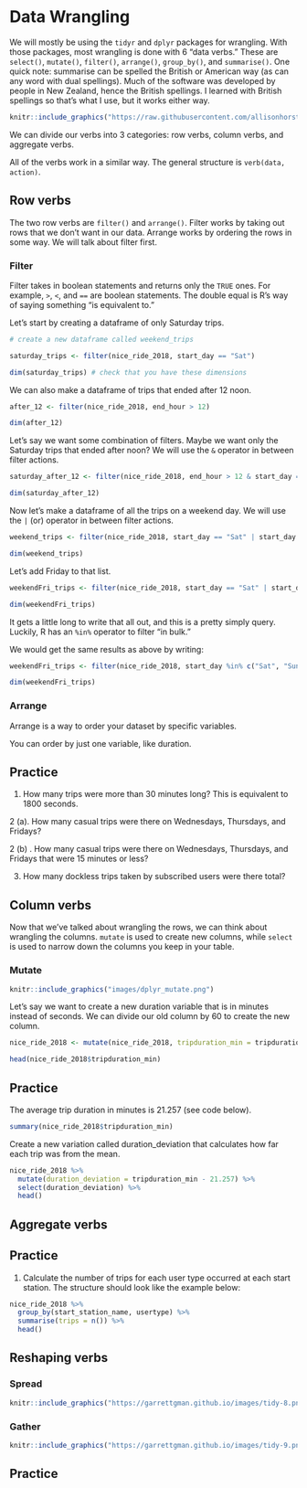 # Data Wrangling

We will mostly be using the `tidyr` and `dplyr` packages for wrangling. With those packages, most wrangling is done with 6 "data verbs." These are `select()`, `mutate()`, `filter()`, `arrange()`, `group_by()`, and `summarise()`. One quick note: summarise can be spelled the British or American way (as can any word with dual spellings). Much of the software was developed by people in New Zealand, hence the British spellings. I learned with British spellings so that's what I use, but it works either way. 

```r
knitr::include_graphics("https://raw.githubusercontent.com/allisonhorst/stats-illustrations/master/rstats-artwork/dplyr_wrangling.png")
```



We can divide our verbs into 3 categories: row verbs, column verbs, and aggregate verbs. 

All of the verbs work in a similar way. The general structure is `verb(data, action)`.

## Row verbs

The two row verbs are `filter()` and `arrange()`. Filter works by taking out rows that we don't want in our data. Arrange works by ordering the rows in some way. We will talk about filter first.

### Filter

Filter takes in boolean statements and returns only the `TRUE` ones. For example, `>`, `<`, and `==` are boolean statements. The double equal is R's way of saying something "is equivalent to."

Let's start by creating a dataframe of only Saturday trips.

```r
# create a new dataframe called weekend_trips

saturday_trips <- filter(nice_ride_2018, start_day == "Sat") 

dim(saturday_trips) # check that you have these dimensions
```

We can also make a dataframe of trips that ended after 12 noon.

```r
after_12 <- filter(nice_ride_2018, end_hour > 12) 

dim(after_12)
```

Let's say we want some combination of filters. Maybe we want only the Saturday trips that ended after noon? We will use the `&` operator in between filter actions.

```r
saturday_after_12 <- filter(nice_ride_2018, end_hour > 12 & start_day == "Sat")

dim(saturday_after_12)
```

Now let's make a dataframe of all the trips on a weekend day. We will use the `|` (or) operator in between filter actions. 

```r
weekend_trips <- filter(nice_ride_2018, start_day == "Sat" | start_day == "Sun")

dim(weekend_trips)
```

Let's add Friday to that list.

```r
weekendFri_trips <- filter(nice_ride_2018, start_day == "Sat" | start_day == "Sun" | start_day == "Fri")

dim(weekendFri_trips)
```

It gets a little long to write that all out, and this is a pretty simply query. Luckily, R has an `%in%` operator to filter "in bulk."

We would get the same results as above by writing:

```r
weekendFri_trips <- filter(nice_ride_2018, start_day %in% c("Sat", "Sun", "Fri"))

dim(weekendFri_trips)
```

### Arrange

Arrange is a way to order your dataset by specific variables. 

You can order by just one variable, like duration. 



## Practice

1. How many trips were more than 30 minutes long? This is equivalent to 1800 seconds. 

2 (a). How many casual trips were there on Wednesdays, Thursdays, and Fridays?

2 (b) . How many casual trips were there on Wednesdays, Thursdays, and Fridays that were 15 minutes or less?

3. How many dockless trips taken by subscribed users were there total? 

## Column verbs

Now that we've talked about wrangling the rows, we can think about wrangling the columns. `mutate` is used to create new columns, while `select` is used to narrow down the columns you keep in your table. 

### Mutate

```r
knitr::include_graphics("images/dplyr_mutate.png")
```

Let's say we want to create a new duration variable that is in minutes instead of seconds. We can divide our old column by 60 to create the new column.

```r
nice_ride_2018 <- mutate(nice_ride_2018, tripduration_min = tripduration / 60)

head(nice_ride_2018$tripduration_min)
```

## Practice

The average trip duration in minutes is 21.257 (see code below).

```r
summary(nice_ride_2018$tripduration_min)
```

Create a new variation called duration_deviation that calculates how far each trip was from the mean. 

```r
nice_ride_2018 %>%
  mutate(duration_deviation = tripduration_min - 21.257) %>%
  select(duration_deviation) %>%
  head()
```


## Aggregate verbs

## Practice

1. Calculate the number of trips for each user type occurred at each start station. The structure should look like the example below:

```r
nice_ride_2018 %>%
  group_by(start_station_name, usertype) %>%
  summarise(trips = n()) %>%
  head()
```


## Reshaping verbs

### Spread

```r
knitr::include_graphics("https://garrettgman.github.io/images/tidy-8.png")
```


### Gather

```r
knitr::include_graphics("https://garrettgman.github.io/images/tidy-9.png")
```

## Practice